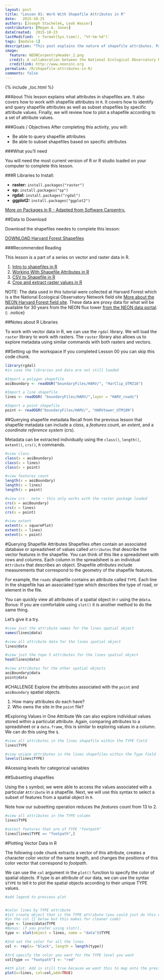 ```yaml
---
layout: post
title: "Lesson 01: Work With Shapefile Attributes in R"
date:   2015-10-25
authors: [Joseph Stachelek, Leah Wasser]
contributors: [Megan A. Jones]
dateCreated:  2015-10-23
lastModified: `r format(Sys.time(), "%Y-%m-%d")`
tags: [module-1]
description: "This post explains the nature of shapefile attributes. Participants will be able to locate and query shapefile attributes as well as subset shapefiles by specific attribute values."
image:
  feature: NEONCarpentryHeader_2.png
  credit: A collaboration between the National Ecological Observatory Network (NEON) and Data Carpentry
  creditlink: http://www.neoninc.org
permalink: /R/shapefile-attributes-in-R/
comments: false
---
```


{% include _toc.html %}


##About
This lesson explains what attributes in shapefiles are. It also covers how to work 
with shapefile attributes in `R`. It covers how to identify and query shapefile 
attributes as well as subset shapefiles by specific attribute values. Finally,
we will review how to plot a shapefile according to a set of attribute values.

<div id="objectives" markdown="1">

###Goals / Objectives
After completing this activity, you will:

 * Be able to query shapefile attributes
 * Be able to subset shapefiles based on specific attributes
 
###What you'll need

You will need the most current version of R or R studio loaded on your computer 
to complete this lesson.

###R Libraries to Install:


* **raster:** `install.packages("raster")`
* **sp:** `install.packages("sp")`
* **rgdal:** `install.packages("rgdal")`
* **ggplot2:** `install.packages("ggplot2")`


<a href="{{ site.baseurl }}/R/Packages-In-R/" target="_blank"> 
More on Packages in R - Adapted from Software Carpentry.</a>

##Data to Download

Download the shapefiles needes to complete this lesson:

<a href="http://files.figshare.com/2387960/boundaryFiles.zip" class="btn btn-success"> 
DOWNLOAD Harvard Forest Shapefiles</a>

###Recommended Reading

This lesson is a part of a series on vector and raster data in R.

1. <a href="{{ site.baseurl }}/R/open-shapefiles-in-R/">
Intro to shapefiles in R</a>
2. <a href="{{ site.baseurl }}/R/shapefile-attributes-in-R/">
Working With Shapefile Attributes in R </a>
3. <a href="{{ site.baseurl }}/R/csv-to-shapefile-R/">
CSV to Shapefile in R</a>
4. <a href="{{ site.baseurl }}/R/crop-extract-raster-data-R/">
Crop and extract raster values in R</a>

</div>

NOTE: The data used in this tutorial were collected at Harvard Forest which is
a the National Ecological Observatory Network field site <a href="http://www.neoninc.org/science-design/field-sites/harvard-forest" target="_blank">
More about the NEON Harvard Forest field site</a>. These data are proxy data for what will be
available for 30 years from the NEON flux tower [from the NEON data portal](http://data.neoninc.org/ "NEON data").
{: .notice}
 
##Notes about R Libraries

To work with vector data in R, we can use the `rgdal` library. We will load the 
`raster` library to work with rasters. The `raster` library also allows us to 
explore metadata using similar commands with both rasters and vectors.

##Setting up the workspace
If you completed Lesson 00 you can skip this code chunk.
```r

library(rgdal)
#in case the libraries and data are not still loaded

#Import a polygon shapefile 
aoiBoundary <- readOGR("boundaryFiles/HARV/", "HarClip_UTMZ18")

#Import a line shapefile
lines <- readOGR( "boundaryFiles/HARV/",layer = "HARV_roads")

#Import a point shapefile 
point <- readOGR("boundaryFiles/HARV/", "HARVtower_UTM18N")

```

##Querying shapefile metadata 
Recall from the previous lesson that shapefile metadata can include a _class_, 
a _features_ count, an _extent_, and a _coordinate reference system_ (crs). 

Metadata can be extracted individually using the `class()`, `length()`, 
`extent()`, `crs()`, `R` commands. 

```r

#view class
class(x = aoiBoundary)
class(x = lines)
class(x = point)

#view features count
length(x = aoiBoundary)
length(x = lines)
length(x = point)

#view crs - note - this only works with the raster package loaded
crs(x = aoiBoundary)
crs(x = lines)
crs(x = point)

#view extent
extent(x = squarePlot)
extent(x = lines)
extent(x = point)

```

#Querying Shapefile Attributes
Shapefiles often contain an associated database or spreadsheet of values called
`attributes` that describe the vector features in the shapefile. You can think
of this like a spreadsheet with rows and columns. Each column in the spreadsheet
is an individual `Attribute` that describes an object. Shapefile _attributes_ 
include measurements that correspond to the geometry of the shapefile features.

For example, the `roads` shapefile contains an attribute called `TYPE`. Each
line in the shapefile has an associated type which describes the type of road, or 
element in the file. 


You can quickly view all attributes of a spatial object in r using the `@data`. 
Bonus: If you are comfortable using `slot()` it is another method to do the same
thing. 

Let's give it a try.

```r

#view just the attribute names for the lines spatial object
names(lines@data)

#view all attribute data for the lines spatial object
lines@data 

#view just the tope 5 attributes for the lines spatial object
head(lines@data)

#view attributes for the other spatial objects
aoiBoundary@data
point@data

```

#CHALLENGE
Explore the attributes associated with the `point` and `aoiBoundary` spatial objects. 

1. How many attributes do each have?
2. Who owns the site in the `point` file? 

#Exploring Values in One Attribute
We can also explore individual values stored within a particulat attribute. Again,
comparing attributes to a spreadsheet or a `data.frame`, this is similar to 
exploring values in a column. We can do this using the `$`.

```r

#view all attributes in the lines shapefile within the TYPE field
lines$TYPE

#view unique attributes in the lines shapefiles within the Type field
levels(lines$TYPE)

```

#Acessing levels for categorical variables

##Subsetting shapefiles

Using the `$` symbol, we were able to access the values associated with a 
particular `Attribute` in a shapefile. Next, we will use this syntax to select 
a subset of features from a spatial object in `R`. 

Note how our subsetting operation reduces the _features_ count from 13 to 2. 

```r

#view all attributes in the TYPE column
lines$TYPE

#select features that are of TYPE "footpath"
lines[lines$TYPE == "footpath",]

```

#Plotting Vector Data in R

The following code chunk extracts a vector of this attribute, creates 
a character color vector of the same length, and changes the positions 
of this color vector that correspond to _footpath_.

We can use the `col` argument in the `plot()` function to specify the color of
spatial objects. If type is an attribute of our data, we can use the syntax
`$TYPE` to tell `R` to plot the spatial objects according to their unique TYPE
values. 

```r
#add legend to previous plot


#color lines by TYPE attribute
#1st create object that is the TYPE attribute (you could just do this directly
#in the col {} below but this makes for cleaner code)
type <- lines@data$TYPE
#Bonus: if you prefer using slot(). 
type <- slot(object = lines, name = "data")$TYPE

#2nd set the color for all the lines 
col <- rep(x= "black", length = length(type))

#3rd specify the color you want for the TYPE level you want 
col[type == "footpath"] <- "red"

#4th plot. Add is still true because we want this to map onto the previous plot 
plot(x=lines, col=col,add=TRUE)

```
